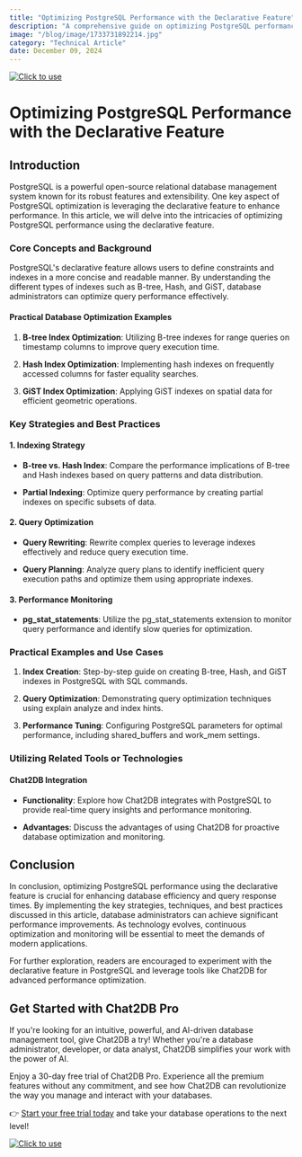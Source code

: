 ```yaml
---
title: "Optimizing PostgreSQL Performance with the Declarative Feature"
description: "A comprehensive guide on optimizing PostgreSQL performance using the declarative feature, covering key strategies, techniques, and practical examples."
image: "/blog/image/1733731892214.jpg"
category: "Technical Article"
date: December 09, 2024
---
```

[![Click to use](/image/blog/bg/chat2db1.png)](https://app.chat2db.ai/)
# Optimizing PostgreSQL Performance with the Declarative Feature


<Authors date="December 09, 2024">
  <Author name="Ethan Clarke" link="https://chat2db.ai" />
</Authors>

## Introduction

PostgreSQL is a powerful open-source relational database management system known for its robust features and extensibility. One key aspect of PostgreSQL optimization is leveraging the declarative feature to enhance performance. In this article, we will delve into the intricacies of optimizing PostgreSQL performance using the declarative feature.

### Core Concepts and Background

PostgreSQL's declarative feature allows users to define constraints and indexes in a more concise and readable manner. By understanding the different types of indexes such as B-tree, Hash, and GiST, database administrators can optimize query performance effectively.

#### Practical Database Optimization Examples

1. **B-tree Index Optimization**: Utilizing B-tree indexes for range queries on timestamp columns to improve query execution time.

2. **Hash Index Optimization**: Implementing hash indexes on frequently accessed columns for faster equality searches.

3. **GiST Index Optimization**: Applying GiST indexes on spatial data for efficient geometric operations.

### Key Strategies and Best Practices

#### 1. Indexing Strategy

- **B-tree vs. Hash Index**: Compare the performance implications of B-tree and Hash indexes based on query patterns and data distribution.

- **Partial Indexing**: Optimize query performance by creating partial indexes on specific subsets of data.

#### 2. Query Optimization

- **Query Rewriting**: Rewrite complex queries to leverage indexes effectively and reduce query execution time.

- **Query Planning**: Analyze query plans to identify inefficient query execution paths and optimize them using appropriate indexes.

#### 3. Performance Monitoring

- **pg_stat_statements**: Utilize the pg_stat_statements extension to monitor query performance and identify slow queries for optimization.

### Practical Examples and Use Cases

1. **Index Creation**: Step-by-step guide on creating B-tree, Hash, and GiST indexes in PostgreSQL with SQL commands.

2. **Query Optimization**: Demonstrating query optimization techniques using explain analyze and index hints.

3. **Performance Tuning**: Configuring PostgreSQL parameters for optimal performance, including shared_buffers and work_mem settings.

### Utilizing Related Tools or Technologies

#### Chat2DB Integration

- **Functionality**: Explore how Chat2DB integrates with PostgreSQL to provide real-time query insights and performance monitoring.

- **Advantages**: Discuss the advantages of using Chat2DB for proactive database optimization and monitoring.

## Conclusion

In conclusion, optimizing PostgreSQL performance using the declarative feature is crucial for enhancing database efficiency and query response times. By implementing the key strategies, techniques, and best practices discussed in this article, database administrators can achieve significant performance improvements. As technology evolves, continuous optimization and monitoring will be essential to meet the demands of modern applications.

For further exploration, readers are encouraged to experiment with the declarative feature in PostgreSQL and leverage tools like Chat2DB for advanced performance optimization.

## Get Started with Chat2DB Pro

If you're looking for an intuitive, powerful, and AI-driven database management tool, give Chat2DB a try! Whether you're a database administrator, developer, or data analyst, Chat2DB simplifies your work with the power of AI.

Enjoy a 30-day free trial of Chat2DB Pro. Experience all the premium features without any commitment, and see how Chat2DB can revolutionize the way you manage and interact with your databases.

👉 [Start your free trial today](https://app.chat2db.ai/) and take your database operations to the next level!

[![Click to use](/image/blog/bg/chat2db.jpg)](https://app.chat2db.ai/)